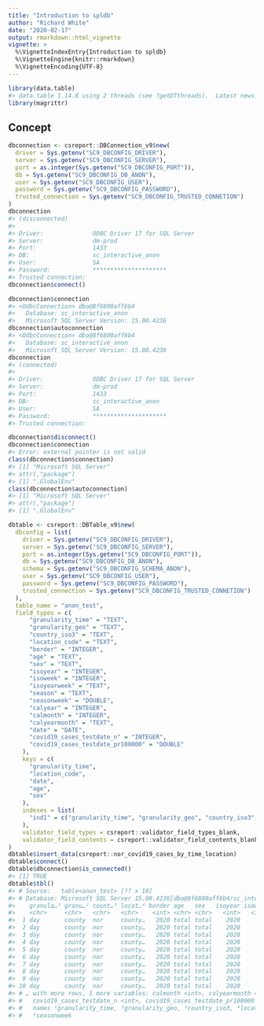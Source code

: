 ```yaml
---
title: "Introduction to spldb"
author: "Richard White"
date: "2020-02-17"
output: rmarkdown::html_vignette
vignette: >
  %\VignetteIndexEntry{Introduction to spldb}
  %\VignetteEngine{knitr::rmarkdown}
  %\VignetteEncoding{UTF-8}
---
```





```r
library(data.table)
#> data.table 1.14.8 using 2 threads (see ?getDTthreads).  Latest news: r-datatable.com
library(magrittr)
```

## Concept

```r
dbconnection <- csreport::DBConnection_v9$new(
  driver = Sys.getenv("SC9_DBCONFIG_DRIVER"),
  server = Sys.getenv("SC9_DBCONFIG_SERVER"),
  port = as.integer(Sys.getenv("SC9_DBCONFIG_PORT")),
  db = Sys.getenv("SC9_DBCONFIG_DB_ANON"),
  user = Sys.getenv("SC9_DBCONFIG_USER"),
  password = Sys.getenv("SC9_DBCONFIG_PASSWORD"),
  trusted_connection = Sys.getenv("SC9_DBCONFIG_TRUSTED_CONNETION")
)
dbconnection
#> (disconnected)
#> 
#> Driver:              ODBC Driver 17 for SQL Server 
#> Server:              dm-prod 
#> Port:                1433 
#> DB:                  sc_interactive_anon 
#> User:                SA 
#> Password:            ********************* 
#> Trusted connection:
dbconnection$connect()

dbconnection$connection
#> <OdbcConnection> dbo@8f6800aff6b4
#>   Database: sc_interactive_anon
#>   Microsoft SQL Server Version: 15.00.4236
dbconnection$autoconnection
#> <OdbcConnection> dbo@8f6800aff6b4
#>   Database: sc_interactive_anon
#>   Microsoft SQL Server Version: 15.00.4236
dbconnection
#> (connected)
#> 
#> Driver:              ODBC Driver 17 for SQL Server 
#> Server:              dm-prod 
#> Port:                1433 
#> DB:                  sc_interactive_anon 
#> User:                SA 
#> Password:            ********************* 
#> Trusted connection:

dbconnection$disconnect()
dbconnection$connection
#> Error: external pointer is not valid
class(dbconnection$connection)
#> [1] "Microsoft SQL Server"
#> attr(,"package")
#> [1] ".GlobalEnv"
class(dbconnection$autoconnection)
#> [1] "Microsoft SQL Server"
#> attr(,"package")
#> [1] ".GlobalEnv"

dbtable <- csreport::DBTable_v9$new(
  dbconfig = list(
    driver = Sys.getenv("SC9_DBCONFIG_DRIVER"),
    server = Sys.getenv("SC9_DBCONFIG_SERVER"),
    port = as.integer(Sys.getenv("SC9_DBCONFIG_PORT")),
    db = Sys.getenv("SC9_DBCONFIG_DB_ANON"),
    schema = Sys.getenv("SC9_DBCONFIG_SCHEMA_ANON"),
    user = Sys.getenv("SC9_DBCONFIG_USER"),
    password = Sys.getenv("SC9_DBCONFIG_PASSWORD"),
    trusted_connection = Sys.getenv("SC9_DBCONFIG_TRUSTED_CONNETION")
  ),
  table_name = "anon_test",
  field_types = c(
      "granularity_time" = "TEXT",
      "granularity_geo" = "TEXT",
      "country_iso3" = "TEXT",
      "location_code" = "TEXT",
      "border" = "INTEGER",
      "age" = "TEXT",
      "sex" = "TEXT",
      "isoyear" = "INTEGER",
      "isoweek" = "INTEGER",
      "isoyearweek" = "TEXT",
      "season" = "TEXT",
      "seasonweek" = "DOUBLE",
      "calyear" = "INTEGER",
      "calmonth" = "INTEGER",
      "calyearmonth" = "TEXT",
      "date" = "DATE",
      "covid19_cases_testdate_n" = "INTEGER",
      "covid19_cases_testdate_pr100000" = "DOUBLE"
    ),
    keys = c(
      "granularity_time",
      "location_code",
      "date",
      "age",
      "sex"
    ),
    indexes = list(
      "ind1" = c("granularity_time", "granularity_geo", "country_iso3", "location_code", "border", "age", "sex", "date", "isoyear", "isoweek", "isoyearweek")
    ),
    validator_field_types = csreport::validator_field_types_blank,
    validator_field_contents = csreport::validator_field_contents_blank
)
dbtable$insert_data(csreport::nor_covid19_cases_by_time_location)
dbtable$connect()
dbtable$dbconnection$is_connected()
#> [1] TRUE
dbtable$tbl()
#> # Source:   table<anon_test> [?? x 18]
#> # Database: Microsoft SQL Server 15.00.4236[dbo@8f6800aff6b4/sc_interactive_anon]
#>    granula…¹ granu…² count…³ locat…⁴ border age   sex   isoyear isoweek isoye…⁵ season seaso…⁶ calyear
#>    <chr>     <chr>   <chr>   <chr>    <int> <chr> <chr>   <int>   <int> <chr>   <chr>    <dbl>   <int>
#>  1 day       county  nor     county…   2020 total total    2020       8 2020-08 2019/…      31    2020
#>  2 day       county  nor     county…   2020 total total    2020       8 2020-08 2019/…      31    2020
#>  3 day       county  nor     county…   2020 total total    2020       8 2020-08 2019/…      31    2020
#>  4 day       county  nor     county…   2020 total total    2020       9 2020-09 2019/…      32    2020
#>  5 day       county  nor     county…   2020 total total    2020       9 2020-09 2019/…      32    2020
#>  6 day       county  nor     county…   2020 total total    2020       9 2020-09 2019/…      32    2020
#>  7 day       county  nor     county…   2020 total total    2020       9 2020-09 2019/…      32    2020
#>  8 day       county  nor     county…   2020 total total    2020       9 2020-09 2019/…      32    2020
#>  9 day       county  nor     county…   2020 total total    2020       9 2020-09 2019/…      32    2020
#> 10 day       county  nor     county…   2020 total total    2020       9 2020-09 2019/…      32    2020
#> # … with more rows, 5 more variables: calmonth <int>, calyearmonth <chr>, date <date>,
#> #   covid19_cases_testdate_n <int>, covid19_cases_testdate_pr100000 <dbl>, and abbreviated variable
#> #   names ¹​granularity_time, ²​granularity_geo, ³​country_iso3, ⁴​location_code, ⁵​isoyearweek,
#> #   ⁶​seasonweek
```
